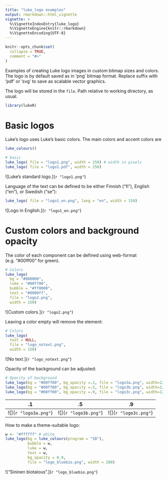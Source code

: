 ```yaml
---
title: "luke_logo examples"
output: rmarkdown::html_vignette
vignette: >
  %\VignetteIndexEntry{luke_logo}
  %\VignetteEngine{knitr::rmarkdown}
  %\VignetteEncoding{UTF-8}
---
```

  
```r
knitr::opts_chunk$set(
  collapse = TRUE,
  comment = "#>"
)
```

Examples of creating Luke logo images in custom bitmap sizes and colors. The logo is by default saved as in 'png' bitmap format. Replace suffix with 'pdf' or 'svg' to save as scalable vector graphics.

The logo will be stored in the `file`. Path relative to working directory, as usual.


```r
library(lukeR)
```

# Basic logos

Luke's logo uses Luke's basic colors. The main colors and accent colors are
```r
luke_colours()
```


```r
# basic
luke_logo( file = "logo1.png", width = 250) # width in pixels
luke_logo( file = "logo1.pdf", width = 250)
```
![Luke's standard logo.](`r "logo1.png"`)

Language of the text can be defined to be either Finnish ("fi"), English ("en"), or Swedish ("se"):
```r
luke_logo( file = "logo1_en.png", lang = "en", width = 150) 
```

![Logo in English.](`r "logo1_en.png"`)


# Custom colors and background opacity

The color of each component can be defined using web-format (e.g. "#00ff00" for green).

```r
# Colors 
luke_logo(
  bg = "#000000",
  luke = "#00ff00",
  bubble = "#ff0000",
  text = "#0000ff",
  file = "logo2.png", 
  width = 150) 
```
![Custom colors.](`r "logo2.png"`)

Leaving a color empty will remove the element:

```r
# Colors 
luke_logo(
  text = NULL,
  file = "logo_notext.png", 
  width = 150) 
```
![No text.](`r "logo_notext.png"`)


Opacity of the background can be adjusted:

```r
# Opacity of background
luke_logo(bg = "#00ff00", bg_opacity =.1, file = "logo3a.png", width=120)
luke_logo(bg = "#00ff00", bg_opacity =.5, file = "logo3b.png", width=120)
luke_logo(bg = "#00ff00", bg_opacity =.9, file = "logo3c.png", width=120)
```

.1 | .5 | .9
:-------:|:--------:|:---------:
![](`r "logo3a.png"`)|![](`r "logo3b.png"`)|![](`r "logo3c.png"`)


How to make a theme-suitable logo:

```r
w <- "#ffffff" # white
luke_logo(bg = luke_colours(program = "SB"),
          bubble = w,
          luke = w, 
          text = w,
          bg_opacity = 0.9,
          file = "logo_bluebio.png", width = 200)
```

!["Sininen biotalous".](`r "logo_bluebio.png"`)


